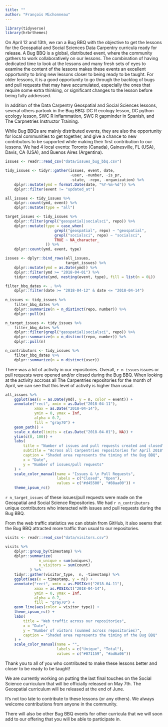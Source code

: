 ```yaml
---
title: ""
author: "François Michonneau"
---
```



```r
library(tidyverse)
library(hrbrthemes)
```


On April 12 and 13th, we ran a Bug BBQ with the objective to get the lessons for the Geospatial and Social Sciences Data Carpentry curricula ready for release. A Bug BBQ is a global, distributed event, where the community gathers to work collaboratively on our lessons. The combination of having dedicated time to look at the lessons and many fresh sets of eyes to examine the content of the lessons makes these events an excellent opportunity to bring new lessons closer to being ready to be taught. For older lessons, it is a good opportunity to go through the backlog of bugs and pull requests that may have accumulated, especially the ones that require some extra thinking, or significant changes to the lesson before being fully addressed.

In addition of the Data Carpentry Geospatial and Social Sciences lessons, several others partook in the Bug BBQ: DC R ecology lesson, DC python ecology lesson, SWC R inflammation, SWC R gapminder in Spanish, and The Carpnetries Instructor Training.

While Bug BBQs are mainly distributed events, they are also the opportunity for local communities to get together, and give a chance to new contributors to be supported while making their first contribution to our lessons. We had 4 local events: Toronto (Canada), Gainesville, FL (USA), Davis, CA (USA), and Buenos Aires (Argentina).


```r

issues <- readr::read_csv("data/issues_bug_bbq.csv")

tidy_issues <- tidyr::gather(issues, event, date,
                             -user, -number, -is_pr,
                             -state, -repo, -organization) %>%
    dplyr::mutate(ymd = format.Date(date, "%Y-%m-%d")) %>%
    dplyr::filter(event != "updated_at")

all_issues <- tidy_issues %>% 
    dplyr::count(ymd, event) %>%
    dplyr::mutate(type = "all")

target_issues <- tidy_issues %>%
    dplyr::filter(grepl("geospatial|socialsci", repo)) %>%
    dplyr::mutate(type = case_when(
                      grepl("geospatial", repo) ~ "geospatial",
                      grepl("socialsci", repo) ~ "socialsci",
                      TRUE ~ NA_character_
                  )) %>% 
    dplyr::count(ymd, event, type)

issues <- dplyr::bind_rows(all_issues,
                           target_issues) %>%
    dplyr::mutate(ymd = as.Date(ymd)) %>%
    dplyr::filter(ymd >= "2018-04-01") %>%
    tidyr::complete(ymd, nesting(event, type), fill = list(n = 0L))

filter_bbq_dates <- . %>% 
    dplyr::filter(date >= "2018-04-12" & date <= "2018-04-14")
    
n_issues <- tidy_issues %>%
    filter_bbq_dates %>% 
    dplyr::summarize(n = n_distinct(repo, number)) %>%
    dplyr::pull(n)

n_target_issues <- tidy_issues %>%
    filter_bbq_dates %>%
    dplyr::filter(grepl("geospatial|socialsci", repo)) %>%
    dplyr::summarize(n = n_distinct(repo, number)) %>%
    dplyr::pull(n)

n_contributors <- tidy_issues %>%
    filter_bbq_dates %>%
    dplyr::summarize(n = n_distinct(user))

```

There was a lot of activity in our repositories. Overall, `r n_issues` issues or pull requests were opened and/or closed during the Bug BBQ. When looking at the activity accross all The Carpentries repositories for the month of April, we can see that this level of activity is higher than usual.


```r

all_issues %>% 
    ggplot(aes(x = as.Date(ymd), y = n, color = event)) +
    annotate("rect", xmin = as.Date("2018-04-11"),
             xmax = as.Date("2018-04-14"), 
             ymin = 0, ymax = Inf,
             alpha = 0.7,
             fill = "gray70") +
    geom_path() +
    scale_x_date(limits = c(as.Date("2018-04-01"), NA)) +
    ylim(c(0, 100)) +
    labs(
        title = "Number of issues and pull requests created and closed",
        subtitle = "Across all Carpentries repositories for April 2018",
        caption = "Shaded area represents the timing of the Bug BBQ",
        x = "Date",
        y = "Number of issues/pull requests"
    ) + 
    scale_color_manual(name = "Issues & \n Pull Requests",
                       labels = c("Closed", "Open"), 
                       values = c("#d45500", "#88aa00")) +
    theme_ipsum_rc()
```

`r n_target_issues` of these issues/pull requests were made on the Geospatial and Social Science Repositories. We had `r n_contributors` unique contributors who interacted with issues and pull requests during the Bug BBQ.

From the web traffic statistics we can obtain from GitHub, it also seems that the Bug BBQ attracted more traffic than usual to our repositories.

```r

visits <- readr::read_csv("data/visitors.csv")

visits %>%
    dplyr::group_by(timestamp) %>%
    dplyr::summarize(
               n_unique = sum(uniques),
               n_visitors = sum(count)
           ) %>%
    tidyr::gather(visitor_type,  n, -timestamp) %>% 
    ggplot(aes(x = timestamp, y = n)) +
    annotate("rect", xmin = as.POSIXct("2018-04-11"),
             xmax = as.POSIXct("2018-04-14"), 
             ymin = 0, ymax = Inf,
             alpha = 0.7,
             fill = "gray70") +
    geom_line(aes(color = visitor_type)) +
    theme_ipsum_rc() +
    labs(
        title = "Web traffic across our repositories",
        x = "Date",
        y = "Number of vistors (summed across repositories)",
        caption = "Shaded area represents the timing of the Bug BBQ"
    ) +
    scale_color_manual(name = "",
                       labels = c("Unique", "Total"),
                       values = c("#071159", "#ad6a06"))
```


Thank you to all of you who contributed to make these lessons better and closer to be ready to be taught!

We are currently working on putting the last final touches on the Social Science curriculum that will be officially released on May 7th. The Geospatial curriculum will be released at the end of June. 

It's not too late to contribute to these lessons (or any others). We always welcome contributions from anyone in the community.

There will also be other Bug BBQ events for other curricula that we will soon add to our offering that you will be able to participate in.
